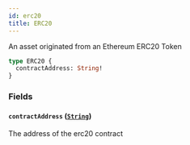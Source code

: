 ```yaml
---
id: erc20
title: ERC20
---
```



An asset originated from an Ethereum ERC20 Token

```graphql
type ERC20 {
  contractAddress: String!
}
```


### Fields

#### `contractAddress` ([`String`](/docs/mainnet/graphql/scalars/string))

The address of the erc20 contract




